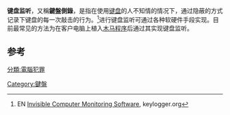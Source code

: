 
{{noteTA
|T=zh-cn:键盘记录;zh-tw:鍵盤側錄;
|G1=IT
}}
'''键盘监听'''，又稱'''鍵盤側錄'''，是指在使用[[键盘|键盘]]的人不知情的情况下，通过隐蔽的方式记录下键盘的每一次敲击的行为。<ref>EN [https://www.keylogger.org/invisible-keystroke-recorder.html Invisible Computer Monitoring Software], keylogger.org</ref>进行键盘监听可通过各种软硬件手段实现。目前最常见的方法为在客户电脑上植入[[木马程序|木马程序]]后通过其实现键盘监听。

== 参考 ==
<references />

{{电脑小作品}}

[[分類:電腦犯罪|分類:電腦犯罪]]
[[Category:鍵盤|Category:鍵盤]]
